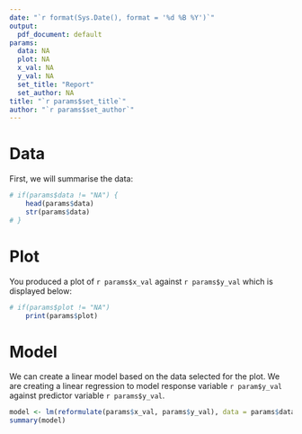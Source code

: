 ```yaml
---
date: "`r format(Sys.Date(), format = '%d %B %Y')`"
output:
  pdf_document: default
params:
  data: NA
  plot: NA
  x_val: NA
  y_val: NA
  set_title: "Report"
  set_author: NA
title: "`r params$set_title`"
author: "`r params$set_author`"
---
```


# Data

First, we will summarise the data:

```r
# if(params$data != "NA") {
    head(params$data)
    str(params$data)
# }
```

# Plot

You produced a plot of `r params$x_val` against `r params$y_val` which is displayed below:

```r
# if(params$plot != "NA") 
    print(params$plot)
```

# Model

We can create a linear model based on the data selected for the plot. We are creating a linear regression to model response variable `r param$y_val` against predictor variable `r params$y_val`.

```r
model <- lm(reformulate(params$x_val, params$y_val), data = params$data)
summary(model)
```

